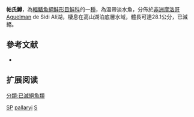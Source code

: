 {{NoteTA|G1=LS}}
{{Speciesbox
| name = 帕氏鱒
| status = EX
| status_system = IUCN3.1
| image = 
| image_width = 250px
| genus = Salmo
| species = pallaryi
| authority = [[Pellegrin|Pellegrin]], 1924
| synonyms = *''Salmo trutta pallaryi'', Pellegrin, 1924
}}

'''帕氏鱒'''，為[[輻鰭魚綱|輻鰭魚綱]][[鮭形目|鮭形目]][[鮭科|鮭科]]的一[[種|種]]，為溫帶淡水魚，分佈於[[非洲|非洲]][[摩洛哥|摩洛哥]]Aguelman de Sidi Ali湖，棲息在高山湖泊底層水域，體長可達28.1公分，已滅絕。

==參考文献==
*{{FishBase_species|genus=Salmo|species=pallaryi|year=2015|month=10}}

== 扩展阅读 ==
{{refbegin}}
{{wikispecies-inline|Salmo pallaryi|帕氏鱒}}
{{refend}}
{{Taxonbar|from=Q141028}}

[[Category:IUCN紅色名錄絕滅物種|SP]]
[[Category:鱒屬|pallaryi]]
[[Category:1924年描述的鱼类|S]]
[[分類:已滅絕魚類|分類:已滅絕魚類]]